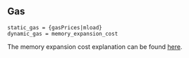 ## Gas

    static_gas = {gasPrices|mload}
    dynamic_gas = memory_expansion_cost

The memory expansion cost explanation can be found [here](/about#memoryexpansion).
